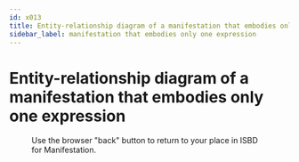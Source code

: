 ```yaml
---
id: x013
title: Entity-relationship diagram of a manifestation that embodies only one expression
sidebar_label: manifestation that embodies only one expression
---
```


# Entity-relationship diagram of a manifestation that embodies only one expression

<Figure 
  src="/img/x013.png" 
  alt="AlternateText"
  caption="Entity-relationship diagram of a manifestation that embodies only one expression."
/>



<div className="guid">
  <p>Use the browser "back" button to return to your place in ISBD for Manifestation.</p>
</div>
